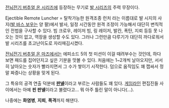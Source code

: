 [[전뇌전기 버추얼 온 시리즈]]에 등장하는 무기로 [[발 시리즈]]의 주력 무장이다.

Ejectible Remote Luncher = 탈착가능한 원격조종 런처 라는 이름대로 발 시지의 사지([[발 바스 보우]]는 양 팔)에서 발사, 일정 시간동안 원격 조정이 가능해서 대단히 변칙적인 전법을 구사할 수 있다. 빔 크로우, 레이저 빔, 링 레이저, 발칸, 폭탄, 지뢰 등등 못 나오는 것이 없고, 역장을 생성할 수도 있다. 그러나 그런만큼 다루기가 대단히 까다로워서 발 시리즈를 초고난이도로 자리매김시켰다.

[[전뇌전기 버추얼 온 마즈]]에서는 에피소드 5의 첫 미션이 이걸 때려부수는 것인데, 하다보면 패드를 집어던지고 싶은 기분을 맛볼 수 있다. 처음에는 1~2개씩 날아오지만, 서서히 날아오는 숫자가 빨라지면서 그 수가 쌓이기 시작한다. 덤으로 움직임도 꽤 잽싸서 정말 짜증나는 상황을 맞게 된다.

그 특유의 공격 연출 덕분에 '''[[판넬]]'''이라고 부르는 사람들도 꽤 있다. [[게임라인]] 편집진들 사이에서는 아예 '''핀 판넬'''이라고 불렸다고... 뭐 아주 틀린 말이 아니다(...).

나중에는 '''화염병''', '''지뢰''', '''폭격'''까지 해댄다. 
